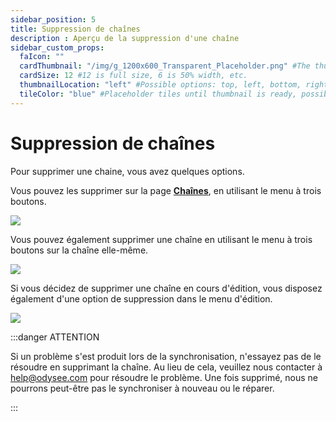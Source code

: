 ```yaml
---
sidebar_position: 5
title: Suppression de chaînes
description : Aperçu de la suppression d'une chaîne
sidebar_custom_props:
  faIcon: ""
  cardThumbnail: "/img/g_1200x600_Transparent_Placeholder.png" #The thumbnail on the category card.
  cardSize: 12 #12 is full size, 6 is 50% width, etc.
  thumbnailLocation: "left" #Possible options: top, left, bottom, right, none
  tileColor: "blue" #Placeholder tiles until thumbnail is ready, possible options: blue, cream, darkpurple, lightpurple, mauve, orange, pink, none
---
```


# Suppression de chaînes

Pour supprimer une chaine, vous avez quelques options.

Vous pouvez les supprimer sur la page **[<OdyseeIcon type="atsign"/> Chaînes](https://odysee.com/$/channels)**, en utilisant le menu à trois boutons.

<Image src="/img/fr/Suppressiondechaînes01.png" />

Vous pouvez également supprimer une chaîne en utilisant le menu à trois boutons sur la chaîne elle-même. 

<Image src="/img/fr/Suppressiondechaînes02.png" />

Si vous décidez de supprimer une chaîne en cours d'édition, vous disposez également d'une option de suppression dans le menu d'édition.

<Image src="/img/fr/Suppressiondechaînes03A.png" />

:::danger ATTENTION

Si un problème s'est produit lors de la synchronisation, n'essayez pas de le résoudre en supprimant la chaîne. Au lieu de cela, veuillez nous contacter à help@odysee.com pour résoudre le problème. Une fois supprimé, nous ne pourrons peut-être pas le synchroniser à nouveau ou le réparer.

:::
